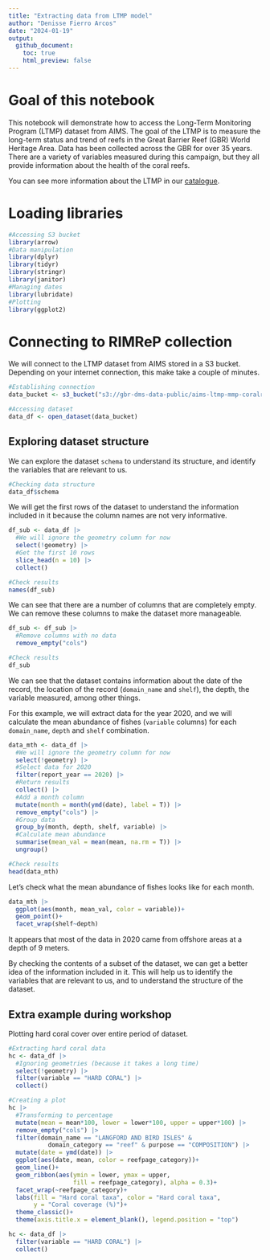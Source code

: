 ```yaml
---
title: "Extracting data from LTMP model"
author: "Denisse Fierro Arcos"
date: "2024-01-19"
output: 
  github_document:
    toc: true
    html_preview: false
---
```


# Goal of this notebook

This notebook will demonstrate how to access the Long-Term Monitoring Program (LTMP) dataset from AIMS. The goal of the LTMP is to measure the long-term status and trend of reefs in the Great Barrier Reef (GBR) World Heritage Area. Data has been collected across the GBR for over 35 years. There are a variety of variables measured during this campaign, but they all provide information about the health of the coral reefs.  
  
You can see more information about the LTMP in our [catalogue](https://stac.reefdata.io/browser/collections/aims-ltmp-mmp-coralreef/items/aims-ltmp-mmp-coralreef-model).  

  
# Loading libraries

```r
#Accessing S3 bucket
library(arrow)
#Data manipulation
library(dplyr)
library(tidyr)
library(stringr)
library(janitor)
#Managing dates
library(lubridate)
#Plotting
library(ggplot2)
```

# Connecting to RIMReP collection
We will connect to the LTMP dataset from AIMS stored in a S3 bucket. Depending on your internet connection, this make take a couple of minutes.  
  
```r
#Establishing connection
data_bucket <- s3_bucket("s3://gbr-dms-data-public/aims-ltmp-mmp-coralreef-model/data.parquet")

#Accessing dataset
data_df <- open_dataset(data_bucket)
```
  
## Exploring dataset structure
We can explore the dataset `schema` to understand its structure, and identify the variables that are relevant to us.

```r
#Checking data structure
data_df$schema
```
    
We will get the first rows of the dataset to understand the information included in it because the column names are not very informative.  
  
```r
df_sub <- data_df |> 
  #We will ignore the geometry column for now
  select(!geometry) |> 
  #Get the first 10 rows
  slice_head(n = 10) |> 
  collect()

#Check results
names(df_sub)
```
  
We can see that there are a number of columns that are completely empty. We can remove these columns to make the dataset more manageable.  
  
```r
df_sub <- df_sub |> 
  #Remove columns with no data
  remove_empty("cols")

#Check results
df_sub
```
  
We can see that the dataset contains information about the date of the record, the location of the record (`domain_name` and `shelf`), the depth, the variable measured, among other things.

For this example, we will extract data for the year 2020, and we will calculate the mean abundance of fishes (`variable` columns) for each `domain_name`, `depth` and `shelf` combination.  
  
```r
data_mth <- data_df |> 
  #We will ignore the geometry column for now
  select(!geometry) |> 
  #Select data for 2020
  filter(report_year == 2020) |> 
  #Return results
  collect() |> 
  #Add a month column
  mutate(month = month(ymd(date), label = T)) |>
  remove_empty("cols") |> 
  #Group data
  group_by(month, depth, shelf, variable) |>
  #Calculate mean abundance
  summarise(mean_val = mean(mean, na.rm = T)) |> 
  ungroup()

#Check results
head(data_mth)
```

  
Let's check what the mean abundance of fishes looks like for each month.      
```r
data_mth |> 
  ggplot(aes(month, mean_val, color = variable))+
  geom_point()+
  facet_wrap(shelf~depth)
```
  
It appears that most of the data in 2020 came from offshore areas at a depth of 9 meters.  

By checking the contents of a subset of the dataset, we can get a better idea of the information included in it. This will help us to identify the variables that are relevant to us, and to understand the structure of the dataset.


## Extra example during workshop
Plotting hard coral cover over entire period of dataset.
  
```r
#Extracting hard coral data
hc <- data_df |>
  #Ignoring geometries (because it takes a long time)
  select(!geometry) |>
  filter(variable == "HARD CORAL") |> 
  collect()

#Creating a plot
hc |> 
  #Transforming to percentage
  mutate(mean = mean*100, lower = lower*100, upper = upper*100) |> 
  remove_empty("cols") |> 
  filter(domain_name == "LANGFORD AND BIRD ISLES" &
           domain_category == "reef" & purpose == "COMPOSITION") |> 
  mutate(date = ymd(date)) |> 
  ggplot(aes(date, mean, color = reefpage_category))+
  geom_line()+
  geom_ribbon(aes(ymin = lower, ymax = upper, 
                  fill = reefpage_category), alpha = 0.3)+
  facet_wrap(~reefpage_category)+
  labs(fill = "Hard coral taxa", color = "Hard coral taxa",
       y = "Coral coverage (%)")+
  theme_classic()+
  theme(axis.title.x = element_blank(), legend.position = "top")
```
```r
hc <- data_df |> 
  filter(variable == "HARD CORAL") |> 
  collect()


```
